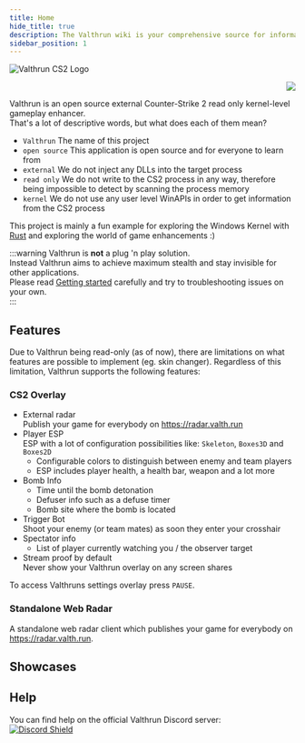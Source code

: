 ```yaml
---
title: Home
hide_title: true
description: The Valthrun wiki is your comprehensive source for information about Valthrun an an open source external Counter-Strike 2 read only kernel-level gameplay enhancer
sidebar_position: 1
---
```


![Valthrun CS2 Logo](@site/static/img/logo.svg)

<p align="right">
  <a href="https://discord.gg/ecKbpAPW5T">
    <img src="https://discordapp.com/api/guilds/1135362291311849693/widget.png?style=shield" />
  </a>
</p>

Valthrun is an open source external Counter-Strike 2 read only kernel-level gameplay enhancer.  
That's a lot of descriptive words, but what does each of them mean?

- `Valthrun` The name of this project
- `open source` This application is open source and for everyone to learn from
- `external` We do not inject any DLLs into the target process
- `read only` We do not write to the CS2 process in any way, therefore being impossible to detect by scanning the process memory
- `kernel` We do not use any user level WinAPIs in order to get information from the CS2 process

This project is mainly a fun example for exploring the Windows Kernel with [Rust](https://www.rust-lang.org) and exploring the world of game enhancements :)

:::warning
Valthrun is **not** a plug 'n play solution.  
Instead Valthrun aims to achieve maximum stealth and stay invisible for other applications.  
Please read [Getting started](./getting-started/) carefully and try to troubleshooting issues on your own.  
:::

## Features

Due to Valthrun being read-only (as of now), there are limitations on what features are possible to implement (eg. skin changer).
Regardless of this limitation, Valthrun supports the following features:

### CS2 Overlay
- External radar  
  Publish your game for everybody on https://radar.valth.run
- Player ESP  
  ESP with a lot of configuration possibilities like: `Skeleton`, `Boxes3D` and `Boxes2D`
  - Configurable colors to distinguish between enemy and team players
  - ESP includes player health, a health bar, weapon and a lot more
- Bomb Info
  - Time until the bomb detonation
  - Defuser info such as a defuse timer
  - Bomb site where the bomb is located
- Trigger Bot  
  Shoot your enemy (or team mates) as soon they enter your crosshair
- Spectator info
  - List of player currently watching you / the observer target
- Stream proof by default  
  Never show your Valthrun overlay on any screen shares

To access Valthruns settings overlay press `PAUSE`.

### Standalone Web Radar
A standalone web radar client which publishes your game for everybody on https://radar.valth.run.



## Showcases

<Showcase />

## Help

You can find help on the official Valthrun Discord server:  
[![Discord Shield](https://discordapp.com/api/guilds/1135362291311849693/widget.png?style=shield)](https://discord.gg/ecKbpAPW5T)
